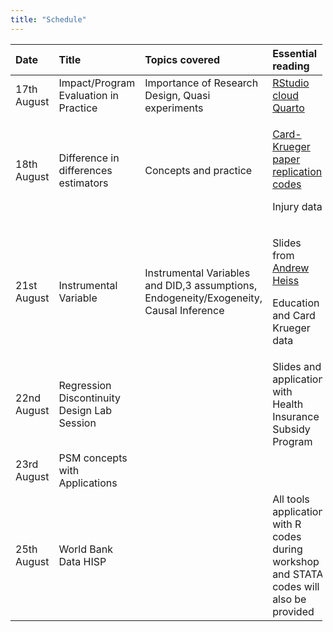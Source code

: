 ---
title: "Schedule"
---

+-------------+---------------------------------------------+----------------------------------------------------------------------------------------+----------------------------------------------------------------------------------------------+
| Date        | **Title**                                   | **Topics covered**                                                                     | **Essential reading**                                                                        |
+:============+:============================================+:=======================================================================================+:=============================================================================================+
| 17th August | Impact/Program Evaluation in Practice       | Importance of Research Design, Quasi experiments                                       | [RStudio cloud](rstudio.cloud) [Quarto](quarto.pub)                                          |
+-------------+---------------------------------------------+----------------------------------------------------------------------------------------+----------------------------------------------------------------------------------------------+
| 18th August | Difference in differences estimators        | Concepts and practice                                                                  | [Card-Krueger paper replication codes](https://davidcard.berkeley.edu/papers/njmin-aer.pdf ) |
|             |                                             |                                                                                        |                                                                                              |
|             |                                             |                                                                                        | Injury data                                                                                  |
+-------------+---------------------------------------------+----------------------------------------------------------------------------------------+----------------------------------------------------------------------------------------------+
| 21st August | Instrumental Variable                       | Instrumental Variables and DID,3 assumptions, Endogeneity/Exogeneity, Causal Inference | Slides from [Andrew Heiss](andrewheiss.com)                                                  |
|             |                                             |                                                                                        |                                                                                              |
|             |                                             |                                                                                        | Education and Card Krueger data                                                              |
+-------------+---------------------------------------------+----------------------------------------------------------------------------------------+----------------------------------------------------------------------------------------------+
| 22nd August | Regression Discontinuity Design Lab Session |                                                                                        | Slides and application with Health Insurance Subsidy Program                                 |
+-------------+---------------------------------------------+----------------------------------------------------------------------------------------+----------------------------------------------------------------------------------------------+
| 23rd August | PSM concepts with Applications              |                                                                                        |                                                                                              |
+-------------+---------------------------------------------+----------------------------------------------------------------------------------------+----------------------------------------------------------------------------------------------+
| 25th August | World Bank Data HISP                        |                                                                                        | All tools application with R codes during workshop and STATA codes will also be provided     |
+-------------+---------------------------------------------+----------------------------------------------------------------------------------------+----------------------------------------------------------------------------------------------+
